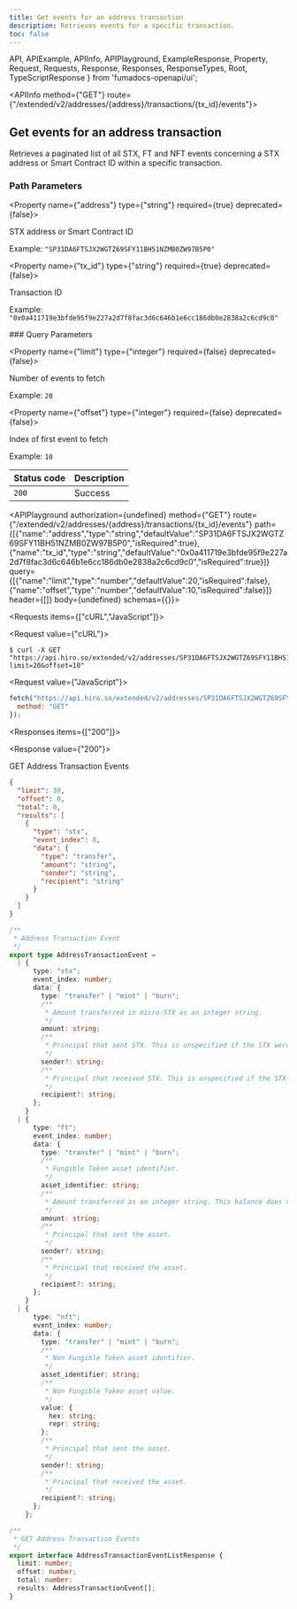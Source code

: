 ```yaml
---
title: Get events for an address transaction
description: Retrieves events for a specific transaction.
toc: false
---
```


  API,
  APIExample,
  APIInfo,
  APIPlayground,
  ExampleResponse,
  Property,
  Request,
  Requests,
  Response,
  Responses,
  ResponseTypes,
  Root,
  TypeScriptResponse
} from 'fumadocs-openapi/ui';

<Root baseUrl="https://api.hiro.so">

<API>

<APIInfo method={"GET"} route={"/extended/v2/addresses/{address}/transactions/{tx_id}/events"}>

## Get events for an address transaction

Retrieves a paginated list of all STX, FT and NFT events concerning a STX address or Smart Contract ID within a specific transaction.

### Path Parameters

<Property name={"address"} type={"string"} required={true} deprecated={false}>

STX address or Smart Contract ID

<span>Example: `"SP31DA6FTSJX2WGTZ69SFY11BH51NZMB0ZW97B5P0"`</span>

</Property>

<Property name={"tx_id"} type={"string"} required={true} deprecated={false}>

Transaction ID

<span>Example: `"0x0a411719e3bfde95f9e227a2d7f8fac3d6c646b1e6cc186db0e2838a2c6cd9c0"`</span>

</Property>
### Query Parameters

<Property name={"limit"} type={"integer"} required={false} deprecated={false}>

Number of events to fetch

<span>Example: `20`</span>

</Property>

<Property name={"offset"} type={"integer"} required={false} deprecated={false}>

Index of first event to fetch

<span>Example: `10`</span>

</Property>

| Status code | Description |
| :------ | :------ |
| `200` | Success |

<APIPlayground authorization={undefined} method={"GET"} route={"/extended/v2/addresses/{address}/transactions/{tx_id}/events"} path={[{"name":"address","type":"string","defaultValue":"SP31DA6FTSJX2WGTZ69SFY11BH51NZMB0ZW97B5P0","isRequired":true},{"name":"tx_id","type":"string","defaultValue":"0x0a411719e3bfde95f9e227a2d7f8fac3d6c646b1e6cc186db0e2838a2c6cd9c0","isRequired":true}]} query={[{"name":"limit","type":"number","defaultValue":20,"isRequired":false},{"name":"offset","type":"number","defaultValue":10,"isRequired":false}]} header={[]} body={undefined} schemas={{}}>

</APIPlayground>

</APIInfo>

<APIExample>

<Requests items={["cURL","JavaScript"]}>

<Request value={"cURL"}>

```terminal
$ curl -X GET "https://api.hiro.so/extended/v2/addresses/SP31DA6FTSJX2WGTZ69SFY11BH51NZMB0ZW97B5P0/transactions/0x0a411719e3bfde95f9e227a2d7f8fac3d6c646b1e6cc186db0e2838a2c6cd9c0/events?limit=20&offset=10"
```

</Request>

<Request value={"JavaScript"}>

```js
fetch("https://api.hiro.so/extended/v2/addresses/SP31DA6FTSJX2WGTZ69SFY11BH51NZMB0ZW97B5P0/transactions/0x0a411719e3bfde95f9e227a2d7f8fac3d6c646b1e6cc186db0e2838a2c6cd9c0/events?limit=20&offset=10", {
  method: "GET"
});
```

</Request>

</Requests>

<Responses items={["200"]}>

<Response value={"200"}>

GET Address Transaction Events

<ResponseTypes>

<ExampleResponse>

```json
{
  "limit": 30,
  "offset": 0,
  "total": 0,
  "results": [
    {
      "type": "stx",
      "event_index": 0,
      "data": {
        "type": "transfer",
        "amount": "string",
        "sender": "string",
        "recipient": "string"
      }
    }
  ]
}
```

</ExampleResponse>

<TypeScriptResponse>

```ts
/**
 * Address Transaction Event
 */
export type AddressTransactionEvent =
  | {
      type: "stx";
      event_index: number;
      data: {
        type: "transfer" | "mint" | "burn";
        /**
         * Amount transferred in micro-STX as an integer string.
         */
        amount: string;
        /**
         * Principal that sent STX. This is unspecified if the STX were minted.
         */
        sender?: string;
        /**
         * Principal that received STX. This is unspecified if the STX were burned.
         */
        recipient?: string;
      };
    }
  | {
      type: "ft";
      event_index: number;
      data: {
        type: "transfer" | "mint" | "burn";
        /**
         * Fungible Token asset identifier.
         */
        asset_identifier: string;
        /**
         * Amount transferred as an integer string. This balance does not factor in possible SIP-010 decimals.
         */
        amount: string;
        /**
         * Principal that sent the asset.
         */
        sender?: string;
        /**
         * Principal that received the asset.
         */
        recipient?: string;
      };
    }
  | {
      type: "nft";
      event_index: number;
      data: {
        type: "transfer" | "mint" | "burn";
        /**
         * Non Fungible Token asset identifier.
         */
        asset_identifier: string;
        /**
         * Non Fungible Token asset value.
         */
        value: {
          hex: string;
          repr: string;
        };
        /**
         * Principal that sent the asset.
         */
        sender?: string;
        /**
         * Principal that received the asset.
         */
        recipient?: string;
      };
    };

/**
 * GET Address Transaction Events
 */
export interface AddressTransactionEventListResponse {
  limit: number;
  offset: number;
  total: number;
  results: AddressTransactionEvent[];
}
```

</TypeScriptResponse>

</ResponseTypes>

</Response>

</Responses>

</APIExample>

</API>

</Root>
